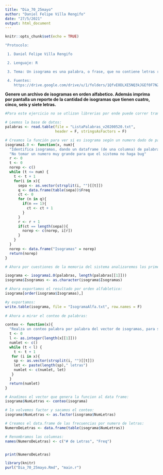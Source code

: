 ```yaml
---
title: "Dia_70_25mayo"
author: "Daniel Felipe Villa Rengifo"
date: "27/5/2021"
output: html_document
---
```


```r
knitr::opts_chunk$set(echo = TRUE)
```

```r
"Protocolo:

 1. Daniel Felipe Villa Rengifo

 2. Lenguaje: R

 3. Tema: Un isograma es una palabra, o frase, que no contiene letras repetidas. Utilice el archivo ListaPalabras_v20210520.txt como archivo de entrada (en la columna de referencias se indica la ruta para acceder al archivo) y genere un archivo de isogramas en orden alfabetico. Además imprima por pantalla un reporte de la cantidad de isogramas que tienen cuatro, cinco, seis y siete letras.

 4. Fuentes:
    https://drive.google.com/drive/u/1/folders/1QfvE0DLXE5NQ3kJGEf0F7NZwUx8odv8N"
```

__Genere un archivo de isogramas en orden alfabetico. Además imprima por pantalla un reporte de la cantidad de isogramas que tienen cuatro, cinco, seis y siete letras.__


```r
#Para este ejercicio no se utlizan librerias por ende puede correr tranquilamente en el replit.
```


```r
# Leemos la base de datos:
palabras <- read.table(file = "ListaPalabras_v20200520.txt",
                       header = F, stringsAsFactors = F)

# Creamos la función para ver si es isograma según un numero dado de palabras:
isograma1.0 <- function(x, num){
  "Identifica isogramas, dando un dataframe (de una columna) de palabras y un [num] = que el el numero de palabras de la lista a identificar, (el numero no debe ser mayor a 267751)"
  "No tomar un numero muy grande para que el sistema no haga bug"
  r <- 0
  t <- 0
  norep <- c()
  while (t <= num) {
    t <- t + 1
    for(i in x){
      sepa <- as.vector(strsplit(i, "")[[t]])
      q <- data.frame(table(sepa))$Freq
      ct <- 0
      for (n in q){
        if(n == 1){
          ct <- ct + 1
        }
      }
      r <- r + 1
      if(ct == length(sepa)){
        norep <- c(norep, i[r])
      }
    }
  }
  norep <- data.frame("Isogramas" = norep)
  return(norep)
}
```


```r
# Ahora por cuestiones de la memoria del sistema analizaremos los primeros 200 palabras según el orden del data.frame a ver si hay isogramas:

isograma <- isograma1.0(palabras, length(palabras[[1]]))
isograma$Isogramas <- as.character(isograma$Isogramas)
```

```r
# Ahora exportamos el resultado por orden alfabletico:
isograma[order(isograma$Isogramas),]

#y exportamos:
write.table(isograma, file = "IsogramaAlfa.txt", row.names = F)
 
# Ahora a mirar el conteo de palabras:

conteo <- function(x){
  "Realza un conteo palabra por palabra del vector de isogramas, para sacar cuantas letras tiene cada palabra"
  t <- 0
  l <- as.integer(length(x[[1]]))
  numlet <- c()
  while (t < l) {
    t <- t + 1
   for (i in x){
    sp <- as.vector(strsplit(i, "")[[t]])
    let <- paste(length(sp)," letras")
    numlet <- c(numlet, let)
   } 
  }
  return(numlet)
}

# Anadimos el vector que genera la funcion al data frame:
isograma$NumLetras <- conteo(isograma)

# lo volvemos factor y sacamos el conteo:
isograma$NumLetras <- as.factor(isograma$NumLetras)

# Creamos el data.frame de las frecuencias por numero de letras:
NumeroDeLetras <- data.frame(table(isograma$NumLetras))

# Renombramos las columnas:
names(NumeroDeLetras) <- c("# de Letras", "Freq")


print(NumeroDeLetras)
```


```r
library(knitr)
purl("Dia_70_25mayo.Rmd", "main.r")
```

